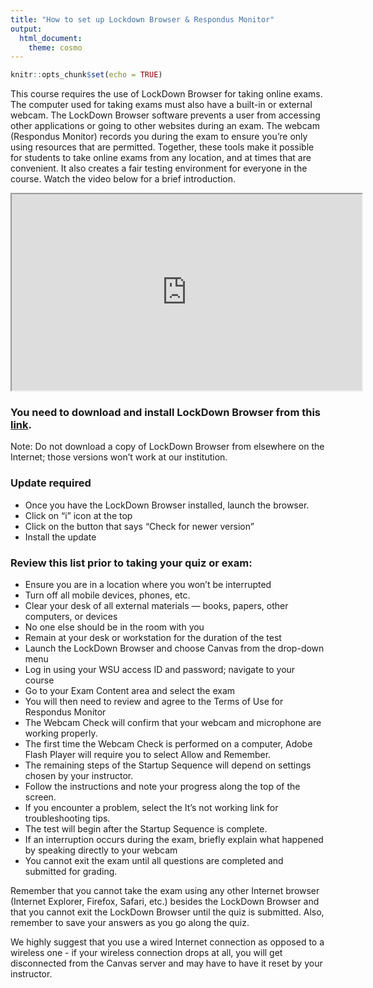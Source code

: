 ```yaml
---
title: "How to set up Lockdown Browser & Respondus Monitor"
output: 
  html_document: 
    theme: cosmo
---
```


```r
knitr::opts_chunk$set(echo = TRUE)
```

This course requires the use of LockDown Browser for taking online exams. The computer used for taking exams must also have a built-in or external webcam. The LockDown Browser software prevents a user from accessing other applications or going to other websites during an exam. The webcam (Respondus Monitor) records you during the exam to ensure you're only using resources that are permitted. Together, these tools make it possible for students to take online exams from any location, and at times that are convenient. It also creates a fair testing environment for everyone in the course. Watch the video below for a brief introduction.

<p><iframe src="https://www.youtube.com/embed/XuX8WoeAycs" width="560" height="314" allowfullscreen="allowfullscreen"></iframe></p>


### You need to download and install LockDown Browser from this [link](https://www.respondus.com/lockdown/download.php?id=451214388){target="_blank"}. 
Note: Do not download a copy of LockDown Browser from elsewhere on the Internet; those versions won't work at our institution.

### Update required

- Once you have the LockDown Browser installed, launch the browser.
- Click on "i" icon at the top
- Click on the button that says "Check for newer version"
- Install the update

### Review this list prior to taking your quiz or exam:

- Ensure you are in a location where you won't be interrupted
- Turn off all mobile devices, phones, etc.
- Clear your desk of all external materials — books, papers, other computers, or devices
- No one else should be in the room with you
- Remain at your desk or workstation for the duration of the test
- Launch the LockDown Browser and choose Canvas from the drop-down menu
- Log in using your WSU access ID and password; navigate to your course
- Go to your Exam Content area and select the exam
- You will then need to review and agree to the Terms of Use for Respondus Monitor
- The Webcam Check will confirm that your webcam and microphone are working properly.
- The first time the Webcam Check is performed on a computer, Adobe Flash Player will require you to select Allow and Remember.
- The remaining steps of the Startup Sequence will depend on settings chosen by your instructor.
- Follow the instructions and note your progress along the top of the screen.
- If you encounter a problem, select the It’s not working link for troubleshooting tips.
- The test will begin after the Startup Sequence is complete.
- If an interruption occurs during the exam, briefly explain what happened by speaking directly to your webcam
- You cannot exit the exam until all questions are completed and submitted for grading.

Remember that you cannot take the exam using any other Internet browser (Internet Explorer, Firefox, Safari, etc.) besides the LockDown Browser and that you cannot exit the LockDown Browser until the quiz is submitted. Also, remember to save your answers as you go along the quiz.

We highly suggest that you use a wired Internet connection as opposed to a wireless one - if your wireless connection drops at all, you will get disconnected from the Canvas server and may have to have it reset by your instructor.